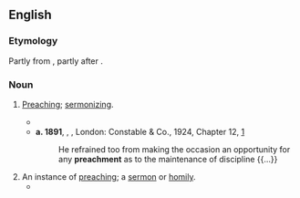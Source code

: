 ==English==

===Etymology===
Partly from {{suffix|en|preach|ment}}, partly after {{der|en|xno|prechement}}.

===Noun===
{{en-noun|~}}

# {{lb|en|now|chiefly|depreciative}} [[preaching|Preaching]]; [[sermonizing]]. {{defdate|from 14th c.}}
#* {{RQ:Richardson Clarissa|letter=68|text=I have a reason, a new one, for this '''preachment''' upon a text you have given me.}}
#* '''a. 1891''', {{w|Herman Melville}}, ''{{w|Billy Budd}}'', London: Constable & Co., 1924, Chapter 12, [http://gutenberg.net.au/ebooks06/0608511h.html]
#*: He refrained too from making the occasion an opportunity for any '''preachment''' as to the maintenance of discipline {{...}}
# An instance of [[preaching]]; a [[sermon]] or [[homily]]. {{defdate|from 15th c.}}
#* {{quote-journal|en|author=Steven Erlanger|authorlink=Steven Erlanger|title=Are Western values losing their sway? &#91;print version: Did liberalism win? It's not clear, ''International New York Times'', 14 September 2015, p.&nbsp;7&#93;|url=http://www.nytimes.com/2015/09/13/sunday-review/are-western-values-losing-their-sway.html|work={{w|The New York Times}}|date=12 September 2015|passage=Many of the emerging powerhouses of globalization, like Brazil, are interested in democracy and the rule of law, but not in the '''preachments''' of the West, which they regard as laced with hypocrisy.}}